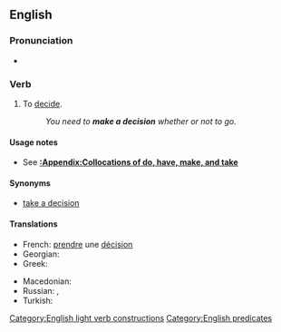 ==English==

===Pronunciation===
* {{audio|en|En-au-make a decision.ogg|Audio (AU)}}

===Verb===
{{head|en|verb}}

# {{lb|en|intransitive|idiomatic}} To [[decide]].
#: ''You need to '''make a decision''' whether or not to go.''

====Usage notes====
* See '''[[:Appendix:Collocations of do, have, make, and take]]'''

====Synonyms====
* {{sense|decide}} [[take a decision]] {{qualifier|much less common, especially in US}}

====Translations====
{{trans-top|to decide}}
* French: [[prendre]] une [[décision]]
* Georgian: {{t|ka|გადაწყვეტილების მიღება}}
* Greek: {{t|el|παίρνω απόφαση}}
{{trans-mid}}
* Macedonian: {{t|mk|носам одлука|tr=nósam ódluka|sc=Cyrl}}
* Russian: {{t+|ru|приня́ть реше́ние}}, {{t+|ru|решить}}
* Turkish: {{t+|tr|karar vermek}}
{{trans-bottom}}

[[Category:English light verb constructions]]
[[Category:English predicates]]